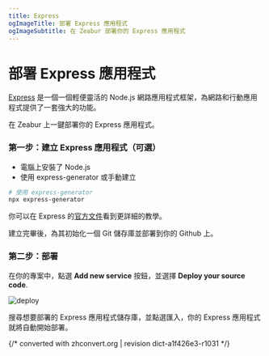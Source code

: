 ```yaml
---
title: Express
ogImageTitle: 部署 Express 應用程式
ogImageSubtitle: 在 Zeabur 部署你的 Express 應用程式
---
```


# 部署 Express 應用程式

[Express](https://expressjs.com/) 是一個一個輕便靈活的 Node.js 網路應用程式框架，為網路和行動應用程式提供了一套強大的功能。

在 Zeabur 上一鍵部署你的 Express 應用程式。

### 第一步：建立 Express 應用程式（可選）

- 電腦上安裝了 Node.js
- 使用 express-generator 或手動建立

```bash
# 使用 express-generator
npx express-generator
```

你可以在 Express 的[官方文件](https://expressjs.com/en/starter/installing.html)看到更詳細的教學。

建立完畢後，為其初始化一個 Git 儲存庫並部署到你的 Github 上。

### 第二步：部署

在你的專案中，點選 **Add new service** 按鈕，並選擇 **Deploy your source code**.

![deploy](/framework/deploy.png)

搜尋想要部署的 Express 應用程式儲存庫，並點選匯入，你的 Express 應用程式就將自動開始部署。

{/* converted with zhconvert.org | revision dict-a1f426e3-r1031 */}
